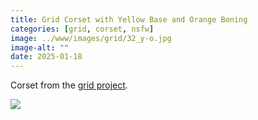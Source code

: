 ```yaml
---
title: Grid Corset with Yellow Base and Orange Boning
categories: [grid, corset, nsfw]
image: ../www/images/grid/32_y-o.jpg
image-alt: ""
date: 2025-01-18
---
```


Corset from the [grid project](/posts/2025-01-27_grid-project.html).

![](../www/images/grid/32_y-o.jpg)

